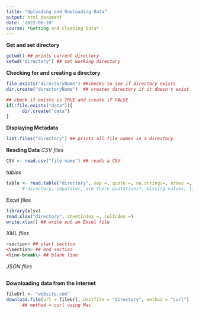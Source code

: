 ```yaml
---
title: "Uploading and Dowloading Data"
output: html_document
date: '2022-06-10'
course: *Getting and Cleaning Data*
---
```


**Get and set directory**
```r
getwd() ## prints current directory
setwd("directory") ## set working directory
```

**Checking for and creating a directory**
```r
file.exists("directoryName") ##checks to see if directory exists
dir.create("directoryName")  ## creates directory if it doesn't exist

## check if exists is TRUE and create if FALSE
if(!file.exists("data")){
      dir.create("data")
}
```

**Displaying Metadata**
```r
list.files("directory") ## prints all file names in a directory
```

**Reading Data**
*CSV files*
```r
CSV <- read.csv("file name") ## reads a CSV
```

*tables*
```r
table <- read.table("directory", sep =, quote =, na.strings=, nrows =, skip = )
      # directory, separator, are there quotations?, missing values, lines to read, lines to skip
```

*Excel files*
```r
library(xlsx)
read.xlsx("directory", sheetIndex =, colIndex =)
write.xlsx() ## write out an Excel file
```

*XML files*
```r
<section> ## start section
<\section> ## end section
<line-break\> ## blank line
```

*JSON files*
```r

```

**Downloading data from the internet**
```r
fileUrl <- "website.com"
download.file(url = fileUrl, destfile = "directory", method = "curl")
      ## method = curl using Mac
```

